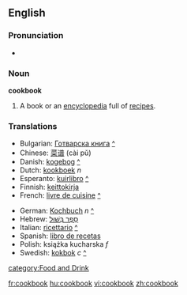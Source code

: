 ==English==

===Pronunciation===
*{{audio|en-us-cookbook.ogg|Audio (US)}}

===Noun===
'''cookbook'''
# A book or an [[encyclopedia]] full of [[recipe]]s.

===Translations===
{{top}}
*Bulgarian: [[Готварска книга]] [[:bg:Готварска книга|^]]
*Chinese: [[菜谱]] (cài pǔ)
*Danish: [[kogebog]] [[:da:kogebog|^]]
*Dutch: [[kookboek]] ''n''
*Esperanto: [[kuirlibro]] [[:eo:kuirlibro|^]]
*Finnish: [[keittokirja]]
*French: [[livre de cuisine]] [[:fr:livre de cuisine|^]]
{{mid}}
*German: [[Kochbuch]] ''n'' [[:de:Kochbuch|^]]
*Hebrew: [[ספר בישול|סֵפֶר בִּשׁוּל]]
*Italian: [[ricettario]] [[:it:ricettario|^]]
*Spanish: [[libro de recetas]] {{m}}
*Polish: książka kucharska ''f''
*Swedish: [[kokbok]] ''c'' [[:sv:kokbok|^]]
{{bottom}}

[[category:Food and Drink]]

[[fr:cookbook]]
[[hu:cookbook]]
[[vi:cookbook]]
[[zh:cookbook]]